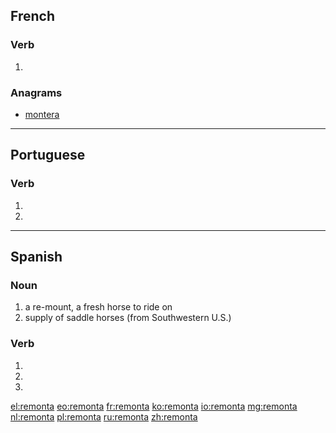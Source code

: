 ==French==

===Verb===
{{fr-verb-form}}

# {{conjugation of|remonter||3|s|[[past historic]]|lang=fr}}

===Anagrams===
* [[montera#French|montera]]

----

==Portuguese==

===Verb===
{{pt-verb-form}}

# {{conjugation of|remontar||3|s|present|indicative|lang=pt}}
# {{conjugation of|remontar||2|s|imperative|lang=pt}}

----

==Spanish==

===Noun===
{{es-noun|f}}

# a re-mount, a fresh horse to ride on
# supply of saddle horses (from Southwestern U.S.)

===Verb===
{{es-verb-form|remontar}}

# {{es-verb form of|ending=ar|mood=imperative|sense=affirmative|pers=2|formal=no|number=singular|remontar}}
# {{es-verb form of|ending=ar|mood=indicative|tense=present|pers=2|formal=yes|number=singular|remontar}}
# {{es-verb form of|ending=ar|mood=indicative|tense=present|pers=3|number=singular|remontar}}

[[el:remonta]]
[[eo:remonta]]
[[fr:remonta]]
[[ko:remonta]]
[[io:remonta]]
[[mg:remonta]]
[[nl:remonta]]
[[pl:remonta]]
[[ru:remonta]]
[[zh:remonta]]